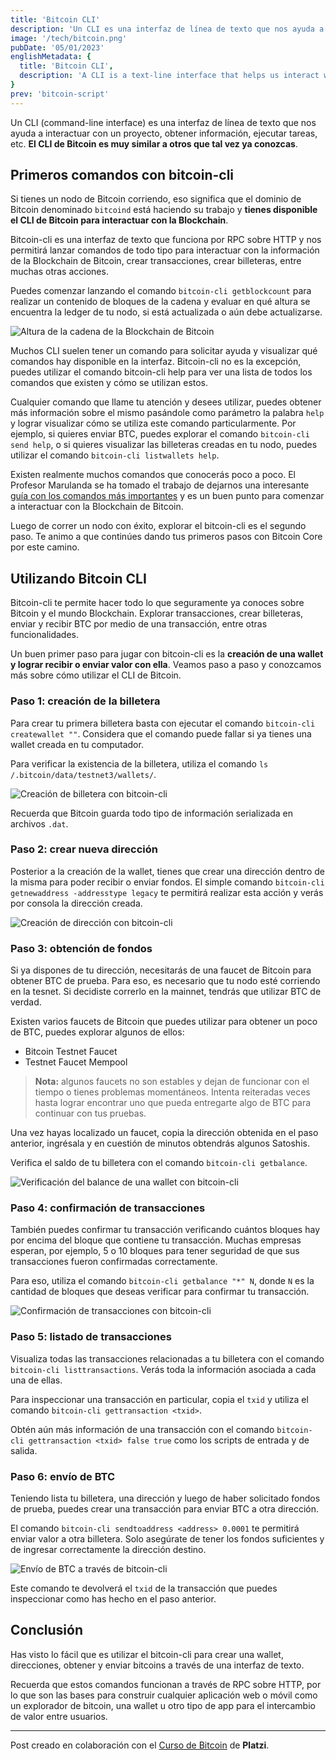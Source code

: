 ```yaml
---
title: 'Bitcoin CLI'
description: 'Un CLI es una interfaz de línea de texto que nos ayuda a interactuar con un proyecto, obtener información, ejecutar tareas, etc. El CLI de Bitcoin es muy similar a otros que tal vez ya conozcas y nos permite interactuar con la blockchain.'
image: '/tech/bitcoin.png'
pubDate: '05/01/2023'
englishMetadata: {
  title: 'Bitcoin CLI',
  description: 'A CLI is a text-line interface that helps us interact with a project, obtain information, execute tasks, etc. The Bitcoin CLI is very similar to others that you may already know and allows us to interact with the blockchain.'
}
prev: 'bitcoin-script'
---
```


Un CLI (command-line interface) es una interfaz de línea de texto que nos ayuda a interactuar con un proyecto, obtener información, ejecutar tareas, etc. **El CLI de Bitcoin es muy similar a otros que tal vez ya conozcas**.

## Primeros comandos con bitcoin-cli

Si tienes un nodo de Bitcoin corriendo, eso significa que el dominio de Bitcoin denominado `bitcoind` está haciendo su trabajo y **tienes disponible el CLI de Bitcoin para interactuar con la Blockchain**.

Bitcoin-cli es una interfaz de texto que funciona por RPC sobre HTTP y nos permitirá lanzar comandos de todo tipo para interactuar con la información de la Blockchain de Bitcoin, crear transacciones, crear billeteras, entre muchas otras acciones.

Puedes comenzar lanzando el comando `bitcoin-cli getblockcount` para realizar un contenido de bloques de la cadena y evaluar en qué altura se encuentra la ledger de tu nodo, si está actualizada o aún debe actualizarse.

![Altura de la cadena de la Blockchain de Bitcoin](/images/bitcoin-cli1.png)

Muchos CLI suelen tener un comando para solicitar ayuda y visualizar qué comandos hay disponible en la interfaz. Bitcoin-cli no es la excepción, puedes utilizar el comando bitcoin-cli help para ver una lista de todos los comandos que existen y cómo se utilizan estos.

Cualquier comando que llame tu atención y desees utilizar, puedes obtener más información sobre el mismo pasándole como parámetro la palabra `help` y lograr visualizar cómo se utiliza este comando particularmente. Por ejemplo, si quieres enviar BTC, puedes explorar el comando `bitcoin-cli send help`, o si quieres visualizar las billeteras creadas en tu nodo, puedes utilizar el comando `bitcoin-cli listwallets help`.

Existen realmente muchos comandos que conocerás poco a poco. El Profesor Marulanda se ha tomado el trabajo de dejarnos una interesante [guía con los comandos más importantes](https://external.ink?to=https://github.com/js-ms/platzi-bitcoin-core/blob/main/bitcoin-cli.md) y es un buen punto para comenzar a interactuar con la Blockchain de Bitcoin.

Luego de correr un nodo con éxito, explorar el bitcoin-cli es el segundo paso. Te animo a que continúes dando tus primeros pasos con Bitcoin Core por este camino.

## Utilizando Bitcoin CLI

Bitcoin-cli te permite hacer todo lo que seguramente ya conoces sobre Bitcoin y el mundo Blockchain. Explorar transacciones, crear billeteras, enviar y recibir BTC por medio de una transacción, entre otras funcionalidades.

Un buen primer paso para jugar con bitcoin-cli es la **creación de una wallet y lograr recibir o enviar valor con ella**. Veamos paso a paso y conozcamos más sobre cómo utilizar el CLI de Bitcoin.

### Paso 1: creación de la billetera

Para crear tu primera billetera basta con ejecutar el comando `bitcoin-cli createwallet ""`. Considera que el comando puede fallar si ya tienes una wallet creada en tu computador.

Para verificar la existencia de la billetera, utiliza el comando `ls /.bitcoin/data/testnet3/wallets/`.

![Creación de billetera con bitcoin-cli](/images/bitcoin-cli-step1.webp)

Recuerda que Bitcoin guarda todo tipo de información serializada en archivos `.dat`.

### Paso 2: crear nueva dirección

Posterior a la creación de la wallet, tienes que crear una dirección dentro de la misma para poder recibir o enviar fondos. El simple comando `bitcoin-cli getnewaddress -addresstype legacy` te permitirá realizar esta acción y verás por consola la dirección creada.

![Creación de dirección con bitcoin-cli](/images/bitcoin-cli-step2.webp)

### Paso 3: obtención de fondos

Si ya dispones de tu dirección, necesitarás de una faucet de Bitcoin para obtener BTC de prueba. Para eso, es necesario que tu nodo esté corriendo en la tesnet. Si decidiste correrlo en la mainnet, tendrás que utilizar BTC de verdad.

Existen varios faucets de Bitcoin que puedes utilizar para obtener un poco de BTC, puedes explorar algunos de ellos:

- Bitcoin Testnet Faucet
- Testnet Faucet Mempool

> **Nota:** algunos faucets no son estables y dejan de funcionar con el tiempo o tienes problemas momentáneos. Intenta reiteradas veces hasta lograr encontrar uno que pueda entregarte algo de BTC para continuar con tus pruebas.

Una vez hayas localizado un faucet, copia la dirección obtenida en el paso anterior, ingrésala y en cuestión de minutos obtendrás algunos Satoshis.

Verifica el saldo de tu billetera con el comando `bitcoin-cli getbalance`.

![Verificación del balance de una wallet con bitcoin-cli](/images/bitcoin-cli-step3.webp)

### Paso 4: confirmación de transacciones

También puedes confirmar tu transacción verificando cuántos bloques hay por encima del bloque que contiene tu transacción. Muchas empresas esperan, por ejemplo, 5 o 10 bloques para tener seguridad de que sus transacciones fueron confirmadas correctamente.

Para eso, utiliza el comando `bitcoin-cli getbalance "*" N`, donde `N` es la cantidad de bloques que deseas verificar para confirmar tu transacción.

![Confirmación de transacciones con bitcoin-cli](/images/bitcoin-cli-step4.webp)

### Paso 5: listado de transacciones

Visualiza todas las transacciones relacionadas a tu billetera con el comando `bitcoin-cli listtransactions`. Verás toda la información asociada a cada una de ellas.

Para inspeccionar una transacción en particular, copia el `txid` y utiliza el comando `bitcoin-cli gettransaction <txid>`.

Obtén aún más información de una transacción con el comando `bitcoin-cli gettransaction <txid> false true` como los scripts de entrada y de salida.

### Paso 6: envío de BTC

Teniendo lista tu billetera, una dirección y luego de haber solicitado fondos de prueba, puedes crear una transacción para enviar BTC a otra dirección.

El comando `bitcoin-cli sendtoaddress <address> 0.0001` te permitirá enviar valor a otra billetera. Solo asegúrate de tener los fondos suficientes y de ingresar correctamente la dirección destino.



![Envío de BTC a través de bitcoin-cli](/images/bitcoin-cli-step6.webp)

Este comando te devolverá el `txid` de la transacción que puedes inspeccionar como has hecho en el paso anterior.

## Conclusión

Has visto lo fácil que es utilizar el bitcoin-cli para crear una wallet, direcciones, obtener y enviar bitcoins a través de una interfaz de texto.

Recuerda que estos comandos funcionan a través de RPC sobre HTTP, por lo que son las bases para construir cualquier aplicación web o móvil como un explorador de bitcoin, una wallet u otro tipo de app para el intercambio de valor entre usuarios.

---
Post creado en colaboración con el [Curso de Bitcoin](https://external.ink?to=https://platzi.com/cursos/bitcoin-developers/) de **Platzi**.

